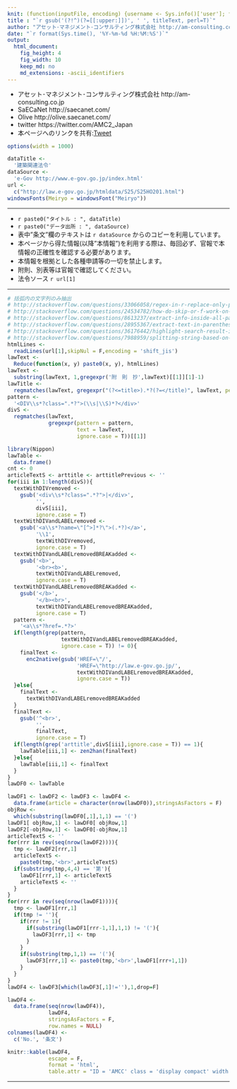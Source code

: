```yaml
---
knit: (function(inputFile, encoding) {username <- Sys.info()['user']; fileName <- 'defaultPath.csv'; pathToFile <- paste0('C:/Users/', username,'/Desktop/pathToCSV/'); setwd(pathToFile); buf0 <- read.csv(fileName,header = F,skip = 0,stringsAsFactor = F,check.names = F,fileEncoding = 'utf-8'); titleText <- 'ConstructionRelatedLawsInJapan'; rmarkdown::render(inputFile, encoding = encoding, output_file = paste0('C:/Users/',username,buf0[2,1],'charts/','am-consulting.co.jp-',titleText,'.html')) })
title : "`r gsub('(?!^)(?=[[:upper:]])', ' ', titleText, perl=T)`"
author: "アセット･マネジメント･コンサルティング株式会社 http://am-consulting.co.jp"
date: "`r format(Sys.time(), '%Y-%m-%d %H:%M:%S')`"
output: 
  html_document:
    fig_height: 4
    fig_width: 10
    keep_md: no
    md_extensions: -ascii_identifiers 
---
```

<link href="http://knowledgevault.saecanet.com/components/rmarkdown-html.css" rel="stylesheet">
<style>.main-container {max-width : 1000px;}</style>
<script src="http://knowledgevault.saecanet.com/components/JavascriptCode.js"></script>
<style>table { white-space: normal; }</style>

- アセット･マネジメント･コンサルティング株式会社 http://am-consulting.co.jp
- SaECaNet http://saecanet.com/
- Olive http://olive.saecanet.com/
- twitter https://twitter.com/AMC2_Japan
- 本ページへのリンクを共有:<a href="https://twitter.com/share" class="twitter-share-button" data-via="AMC2_Japan" data-size="large">Tweet</a> <script>!function(d,s,id){var js,fjs=d.getElementsByTagName(s)[0],p=/^http:/.test(d.location)?'http':'https';if(!d.getElementById(id)){js=d.createElement(s);js.id=id;js.src=p+'://platform.twitter.com/widgets.js';fjs.parentNode.insertBefore(js,fjs);}}(document, 'script', 'twitter-wjs');</script>

<script src="https://ajax.googleapis.com/ajax/libs/jquery/2.2.4/jquery.min.js"></script>
<link  href="https://cdn.datatables.net/1.10.12/css/jquery.dataTables.min.css" rel="stylesheet">
<script src="https://cdn.datatables.net/1.10.12/js/jquery.dataTables.min.js"></script>
<script src="https://bartaz.github.io/sandbox.js/jquery.highlight.js"></script>
<script src="https://cdn.datatables.net/plug-ins/1.10.12/features/searchHighlight/dataTables.searchHighlight.min.js"></script>
<link  href="https://cdn.datatables.net/plug-ins/1.10.12/features/searchHighlight/dataTables.searchHighlight.css" rel="stylesheet">
<script>
$(document).ready(function() {
  $('table').DataTable( {
    "dom"            : '<"top"pf>rt<"bottom"il><"clear">',
    "order"          : [[ 0, "asc" ]],
    "lengthMenu"     : [[1, 5, 10, -1],[1, 5, 10, "All"]],
    "searching"      : true,
    "paging"         : true,
    "ordering"       : true,
    "info"           : true,
    "scrollX"        : true,
    "retrieve"       : true,
    "searchHighlight": true
  } );
} );
</script>

<!-- <div class="arttitle"></div> -->
<!-- <div class="item"></div> -->
<!-- <div class="number"></div> -->
<!-- <div class="paraX"></div> -->

```r
options(width = 1000)
```

```r
dataTitle <- 
  '建築関連法令'
dataSource <- 
  'e-Gov http://www.e-gov.go.jp/index.html'
url <- 
  c("http://law.e-gov.go.jp/htmldata/S25/S25HO201.html")
windowsFonts(Meiryo = windowsFont("Meiryo"))
```

***

- `r paste0("タイトル : ", dataTitle)`
- `r paste0("データ出所 : ", dataSource)`
- 表中"条文"欄のテキストは `r dataSource` からのコピーを利用しています。
- 本ページから得た情報(以降"本情報")を利用する際は、毎回必ず、官報で本情報の正確性を確認する必要があります。
- 本情報を根拠とした各種申請等の一切を禁止します。
- 附則、別表等は官報で確認してください。
- 法令ソース `r url[1]`

***

```r
# 括弧内の文字列のみ抽出
# http://stackoverflow.com/questions/33066058/regex-in-r-replace-only-part-of-a-pattern
# http://stackoverflow.com/questions/24534782/how-do-skip-or-f-work-on-regex
# http://stackoverflow.com/questions/8613237/extract-info-inside-all-parenthesis-in-r
# http://stackoverflow.com/questions/28955367/extract-text-in-parentheses-in-r?noredirect=1&lq=1
# http://stackoverflow.com/questions/36176442/highlight-search-result-in-datatables
# http://stackoverflow.com/questions/7988959/splitting-string-based-on-letters-case
htmlLines <- 
  readLines(url[1],skipNul = F,encoding = 'shift_jis')
lawText <- 
  Reduce(function(x, y) paste0(x, y), htmlLines)
lawText <-
  substring(lawText, 1,gregexpr('附　則　抄',lawText)[[1]][1]-1)
lawTitle <-
  regmatches(lawText, gregexpr("(?<=title>).*?(?=</title)", lawText, perl=T, ignore.case = T))[[1]]
pattern <- 
  '<DIV\\s*?class=".*?">(\\s|\\S)*?</div>'
divS <- 
  regmatches(lawText, 
             gregexpr(pattern = pattern,
                      text = lawText,
                      ignore.case = T))[[1]]
```

```r
library(Nippon)
lawTable <- 
  data.frame()
cnt <- 0
articleTextS <- arttitle <- arttitlePrevious <- ''
for(iii in 1:length(divS)){
  textWithDIVremoved <-
    gsub('<div\\s*?class=".*?">|</div>',
         '',
         divS[iii],
         ignore.case = T)
  textWithDIVandLABELremoved <-
    gsub('<a\\s*?name=\"[^>]*?\">(.*?)</a>',
         '\\1',
         textWithDIVremoved,
         ignore.case = T)
  textWithDIVandLABELremovedBREAKadded <-
    gsub('<b>',
         '<br><b>',
         textWithDIVandLABELremoved,
         ignore.case = T)
  textWithDIVandLABELremovedBREAKadded <-
    gsub('</b>',
         '</b><br>',
         textWithDIVandLABELremovedBREAKadded,
         ignore.case = T)
  pattern <-
    '<a\\s*?href=.*?>'
  if(length(grep(pattern,
                 textWithDIVandLABELremovedBREAKadded,
                 ignore.case = T)) != 0){
    finalText <-
      enc2native(gsub('HREF=\"/',
                      'HREF=\"http://law.e-gov.go.jp/',
                      textWithDIVandLABELremovedBREAKadded,
                      ignore.case = T))
  }else{
    finalText <- 
      textWithDIVandLABELremovedBREAKadded
  }
  finalText <- 
    gsub('^<br>',
         '',
         finalText,
         ignore.case = T)
  if(length(grep('arttitle',divS[iii],ignore.case = T)) == 1){
    lawTable[iii,1] <- zen2han(finalText)
  }else{
    lawTable[iii,1] <- finalText
  }
}
lawDF0 <- lawTable
```

```r
lawDF1 <- lawDF2 <- lawDF3 <- lawDF4 <- 
  data.frame(article = character(nrow(lawDF0)),stringsAsFactors = F)
objRow <-
  which(substring(lawDF0[,1],1,1) == '(')
lawDF1[ objRow,1] <- lawDF0[ objRow,1]
lawDF2[-objRow,1] <- lawDF0[-objRow,1]
articleTextS <- ''
for(rrr in rev(seq(nrow(lawDF2)))){
  tmp <- lawDF2[rrr,1]
  articleTextS <-
    paste0(tmp,'<br>',articleTextS)
  if(substring(tmp,4,4) == '第'){
    lawDF1[rrr,1] <- articleTextS
    articleTextS <- ''
  }
}
for(rrr in rev(seq(nrow(lawDF1)))){
  tmp <- lawDF1[rrr,1]
  if(tmp != ''){
    if(rrr != 1){
      if(substring(lawDF1[rrr-1,1],1,1) != '('){
        lawDF3[rrr,1] <- tmp
      }
    }
    if(substring(tmp,1,1) == '('){
      lawDF3[rrr,1] <- paste0(tmp,'<br>',lawDF1[rrr+1,1])
    }
  }
}
lawDF4 <- lawDF3[which(lawDF3[,1]!=''),1,drop=F]
```

```r
lawDF4 <- 
  data.frame(seq(nrow(lawDF4)),
             lawDF4,
             stringsAsFactors = F,
             row.names = NULL)
colnames(lawDF4) <-
  c('No.', '条文')
```

```r
knitr::kable(lawDF4,
             escape = F,
             format = 'html',
             table.attr = "ID = 'AMCC' class = 'display compact' width = '100%'")
```

***
<script>MakeNegative()</script>
<script>
  (function(i,s,o,g,r,a,m){i['GoogleAnalyticsObject']=r;i[r]=i[r]||function(){
  (i[r].q=i[r].q||[]).push(arguments)},i[r].l=1*new Date();a=s.createElement(o),
  m=s.getElementsByTagName(o)[0];a.async=1;a.src=g;m.parentNode.insertBefore(a,m)
  })(window,document,'script','https://www.google-analytics.com/analytics.js','ga');

  ga('create', 'UA-3077339-5', 'auto');
  ga('send', 'pageview');

</script>
